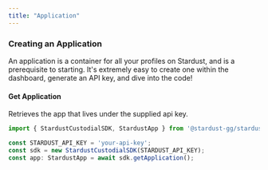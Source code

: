 ```yaml
---
title: "Application"
---
```

### Creating an Application

<Card title="Create your application" icon="right-to-bracket" iconType="duotone" href="https://waas.stardust.gg/">
</Card>

An application is a container for all your profiles on Stardust, and is a prerequisite to starting. It's extremely easy to create one within the dashboard, generate an API key, and dive into the code! 

#### Get Application

Retrieves the app that lives under the supplied api key.

```TypeScript TypeScript
import { StardustCustodialSDK, StardustApp } from '@stardust-gg/stardust-custodial-sdk';

const STARDUST_API_KEY = 'your-api-key';
const sdk = new StardustCustodialSDK(STARDUST_API_KEY);
const app: StardustApp = await sdk.getApplication();
```
